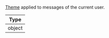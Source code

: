 [Theme](/reactnative/customization/theming/) applied to messages of the current user.

| Type |
| - |
| object |
